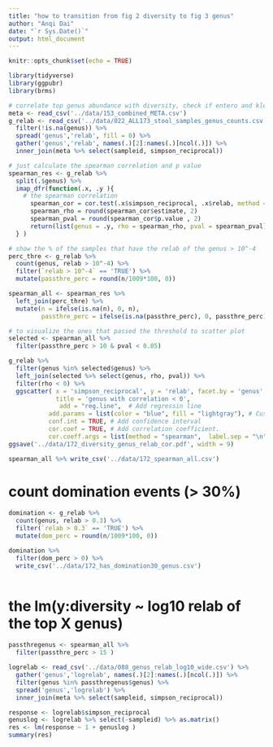 ```yaml
---
title: "how to transition from fig 2 diversity to fig 3 genus"
author: "Anqi Dai"
date: "`r Sys.Date()`"
output: html_document
---
```


```r
knitr::opts_chunk$set(echo = TRUE)
```

```r
library(tidyverse)
library(ggpubr)
library(brms)
```

```r
# correlate top genus abundance with diversity, check if entero and kleb have most negative correlation
meta <- read_csv('../data/153_combined_META.csv')
g_relab <- read_csv('../data/022_ALL173_stool_samples_genus_counts.csv') %>% 
  filter(!is.na(genus)) %>% 
  spread('genus','relab', fill = 0) %>% 
  gather('genus','relab', names(.)[2]:names(.)[ncol(.)]) %>% 
  inner_join(meta %>% select(sampleid, simpson_reciprocal)) 
```


```r

# just calculate the spearman correlation and p value
spearman_res <- g_relab %>% 
  split(.$genus) %>% 
  imap_dfr(function(.x, .y ){
    # the spearman correlation
      spearman_cor = cor.test(.x$simpson_reciprocal, .x$relab, method = c( "spearman"))
      spearman_rho = round(spearman_cor$estimate, 2)
      spearman_pval = round(spearman_cor$p.value , 2)
      return(list(genus = .y, rho = spearman_rho, pval = spearman_pval))
  } )

# show the % of the samples that have the relab of the genus > 10^-4
perc_thre <- g_relab %>% 
  count(genus, relab > 10^-4) %>% 
  filter(`relab > 10^-4` == 'TRUE') %>% 
  mutate(passthre_perc = round(n/1009*100, 0))

spearman_all <- spearman_res %>% 
  left_join(perc_thre) %>% 
  mutate(n = ifelse(is.na(n), 0, n),
         passthre_perc = ifelse(is.na(passthre_perc), 0, passthre_perc))

# to visualize the ones that passed the threshold to scatter plot
selected <- spearman_all %>% 
  filter(passthre_perc > 10 & pval < 0.05) 

g_relab %>% 
  filter(genus %in% selected$genus) %>% 
  left_join(selected %>% select(genus, rho, pval)) %>% 
  filter(rho < 0) %>% 
  ggscatter( x = 'simpson_reciprocal', y = 'relab', facet.by = 'genus',alpha =0.2,
             title = 'genus with correlation < 0', 
              add = "reg.line",  # Add regressin line
           add.params = list(color = "blue", fill = "lightgray"), # Customize line
           conf.int = TRUE, # Add confidence interval
           cor.coef = TRUE, # Add correlation coefficient.
           cor.coeff.args = list(method = "spearman",  label.sep = "\n", label.x.npc = "left", label.y.npc = "top", color = 'red'))
ggsave('../data/172_diversity_genus_relab_cor.pdf', width = 9)

spearman_all %>% write_csv('../data/172_spearman_all.csv')
```

# count domination events (> 30%)

```r
domination <- g_relab %>% 
  count(genus, relab > 0.3) %>% 
  filter(`relab > 0.3` == 'TRUE') %>% 
  mutate(dom_perc = round(n/1009*100, 0))

domination %>% 
  filter(dom_perc > 0) %>% 
  write_csv('../data/172_has_domination30_genus.csv')
  
```

# the lm(y:diversity ~ log10 relab of the top X genus) 

```r
passthregenus <- spearman_all %>% 
  filter(passthre_perc > 15 ) 

logrelab <- read_csv('../data/088_genus_relab_log10_wide.csv') %>% 
  gather('genus','logrelab', names(.)[2]:names(.)[ncol(.)]) %>% 
  filter(genus %in% passthregenus$genus) %>% 
  spread('genus','logrelab') %>% 
  inner_join(meta %>% select(sampleid, simpson_reciprocal))

response <- logrelab$simpson_reciprocal
genuslog <- logrelab %>% select(-sampleid) %>% as.matrix()
res <- lm(response ~ 1 + genuslog )
summary(res)
```



